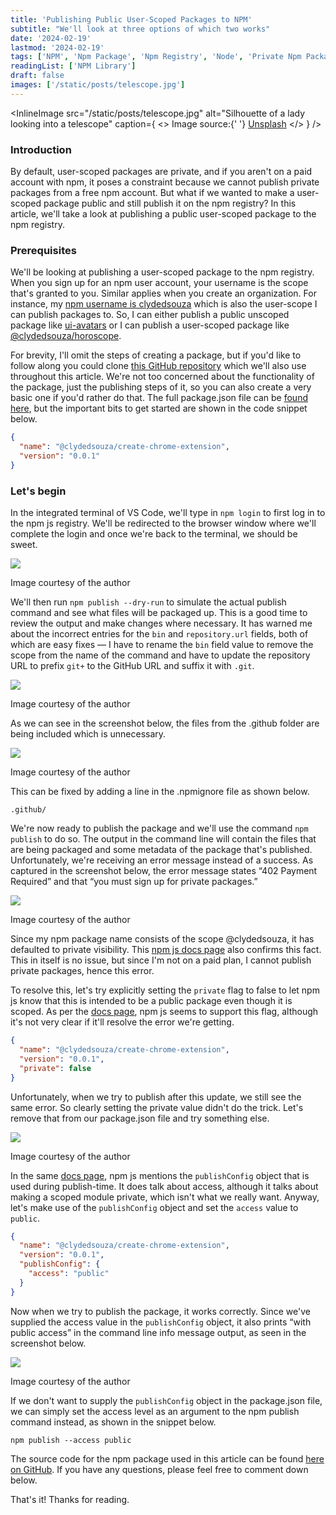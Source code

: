 ```yaml
---
title: 'Publishing Public User-Scoped Packages to NPM'
subtitle: "We'll look at three options of which two works"
date: '2024-02-19'
lastmod: '2024-02-19'
tags: ['NPM', 'Npm Package', 'Npm Registry', 'Node', 'Private Npm Packages']
readingList: ['NPM Library']
draft: false
images: ['/static/posts/telescope.jpg']
---
```


<InlineImage
  src="/static/posts/telescope.jpg"
  alt="Silhouette of a lady looking into a telescope"
  caption={
    <>
      Image source:{' '}
      <a href="https://unsplash.com/photos/woman-near-tower-viewer-ovz3FAcxL7g">Unsplash</a>
    </>
  }
/>

### Introduction

By default, user-scoped packages are private, and if you aren't on a paid account with npm, it poses a constraint because we cannot publish private packages from a free npm account. But what if we wanted to make a user-scoped package public and still publish it on the npm registry? In this article, we'll take a look at publishing a public user-scoped package to the npm registry.

### Prerequisites

We'll be looking at publishing a user-scoped package to the npm registry. When you sign up for an npm user account, your username is the scope that's granted to you. Similar applies when you create an organization. For instance, my [npm username is clydedsouza](https://www.npmjs.com/~clydedsouza) which is also the user-scope I can publish packages to. So, I can either publish a public unscoped package like [ui-avatars](https://www.npmjs.com/package/ui-avatars) or I can publish a user-scoped package like [@clydedsouza/horoscope](https://www.npmjs.com/package/@clydedsouza/horoscope).

For brevity, I'll omit the steps of creating a package, but if you'd like to follow along you could clone [this GitHub repository](https://github.com/ClydeDz/create-chrome-extension-npm) which we'll also use throughout this article. We're not too concerned about the functionality of the package, just the publishing steps of it, so you can also create a very basic one if you'd rather do that. The full package.json file can be [found here](https://github.com/ClydeDz/create-chrome-extension-npm/blob/main/package.json), but the important bits to get started are shown in the code snippet below.

```json
{
  "name": "@clydedsouza/create-chrome-extension",
  "version": "0.0.1"
}
```

### Let's begin

In the integrated terminal of VS Code, we'll type in `npm login` to first log in to the npm js registry. We'll be redirected to the browser window where we'll complete the login and once we're back to the terminal, we should be sweet.

![](/static/posts/1_u47cyr50agRczK_Py0Z69A.png)

Image courtesy of the author

We'll then run `npm publish --dry-run` to simulate the actual publish command and see what files will be packaged up. This is a good time to review the output and make changes where necessary. It has warned me about the incorrect entries for the `bin` and `repository.url` fields, both of which are easy fixes — I have to rename the `bin` field value to remove the scope from the name of the command and have to update the repository URL to prefix `git+` to the GitHub URL and suffix it with `.git`.

![](/static/posts/1_SeKNGK0FZlanu8H7QZzoQA.png)

Image courtesy of the author

As we can see in the screenshot below, the files from the .github folder are being included which is unnecessary.

![](/static/posts/1_OGXxS8FNN_p5bVN-WFPy3A.png)

Image courtesy of the author

This can be fixed by adding a line in the .npmignore file as shown below.

```
.github/
```

We're now ready to publish the package and we'll use the command `npm publish` to do so. The output in the command line will contain the files that are being packaged and some metadata of the package that's published. Unfortunately, we're receiving an error message instead of a success. As captured in the screenshot below, the error message states “402 Payment Required” and that “you must sign up for private packages.”

![](/static/posts/1_zb80MW1poPsFb5cpF7gGQg.png)

Image courtesy of the author

Since my npm package name consists of the scope @clydedsouza, it has defaulted to private visibility. This [npm js docs page](https://docs.npmjs.com/about-scopes#scopes-and-package-visibility) also confirms this fact. This in itself is no issue, but since I'm not on a paid plan, I cannot publish private packages, hence this error.

To resolve this, let's try explicitly setting the `private` flag to false to let npm js know that this is intended to be a public package even though it is scoped. As per the [docs page](https://docs.npmjs.com/cli/v10/configuring-npm/package-json#private), npm js seems to support this flag, although it's not very clear if it'll resolve the error we're getting.

```json
{
  "name": "@clydedsouza/create-chrome-extension",
  "version": "0.0.1",
  "private": false
}
```

Unfortunately, when we try to publish after this update, we still see the same error. So clearly setting the private value didn't do the trick. Let's remove that from our package.json file and try something else.

![](/static/posts/1_yhgZemCog9lCkIPCvhD-lw.png)

Image courtesy of the author

In the same [docs page](https://docs.npmjs.com/cli/v10/configuring-npm/package-json#publishconfig), npm js mentions the `publishConfig` object that is used during publish-time. It does talk about access, although it talks about making a scoped module private, which isn't what we really want. Anyway, let's make use of the `publishConfig` object and set the `access` value to `public`.

```json
{
  "name": "@clydedsouza/create-chrome-extension",
  "version": "0.0.1",
  "publishConfig": {
    "access": "public"
  }
}
```

Now when we try to publish the package, it works correctly. Since we've supplied the access value in the `publishConfig` object, it also prints “with public access” in the command line info message output, as seen in the screenshot below.

![](/static/posts/1_KxHYC8vNiwC5F0EnB0PgQQ.png)

Image courtesy of the author

If we don't want to supply the `publishConfig` object in the package.json file, we can simply set the access level as an argument to the npm publish command instead, as shown in the snippet below.

```shell
npm publish --access public
```

The source code for the npm package used in this article can be found [here on GitHub](https://github.com/ClydeDz/create-chrome-extension-npm). If you have any questions, please feel free to comment down below.

That's it! Thanks for reading.
